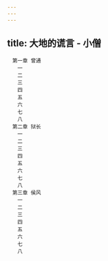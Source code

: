 ```yaml
---
---
---
```

title: 大地的谎言 - 小僧
---


```
　第一章 曾通
　　一
　　二
　　三
　　四
　　五
　　六
　　七
　　八
　第二章 狱长
　　一
　　二
　　三
　　四
　　五
　　六
　　七
　　八
　第三章 侯风
　　一
　　二
　　三
　　四
　　五
　　六
　　七
　　八
```